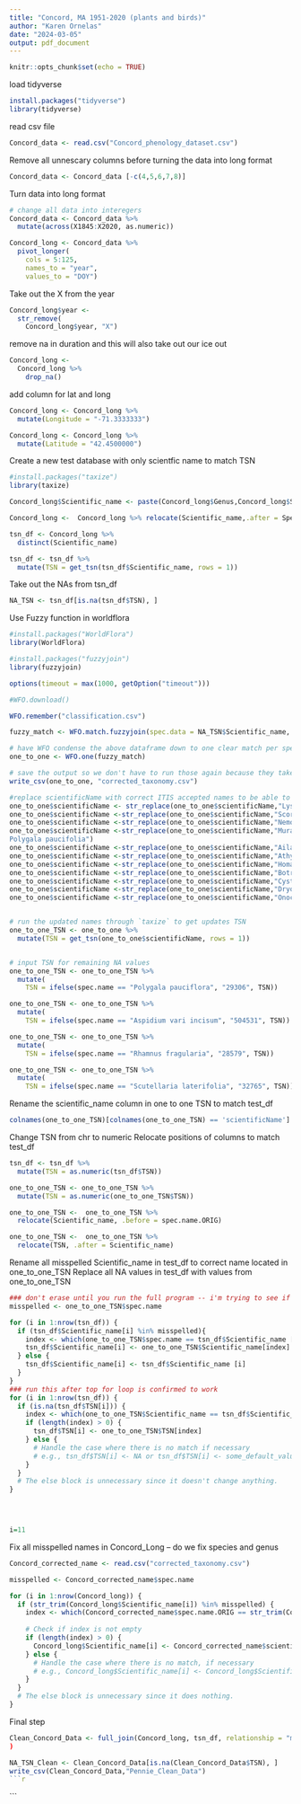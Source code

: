 ```yaml
---
title: "Concord, MA 1951-2020 (plants and birds)"
author: "Karen Ornelas"
date: "2024-03-05"
output: pdf_document
---
```


```r
knitr::opts_chunk$set(echo = TRUE)
```

load tidyverse
```r
install.packages("tidyverse")
library(tidyverse)
```

read csv file 
```r
Concord_data <- read.csv("Concord_phenology_dataset.csv")
```

Remove all unnescary columns before turning the data into long format 
```r
Concord_data <- Concord_data [-c(4,5,6,7,8)]
```


Turn data into long format
```r
# change all data into interegers
Concord_data <- Concord_data %>%
  mutate(across(X1845:X2020, as.numeric))

Concord_long <- Concord_data %>% 
  pivot_longer(
    cols = 5:125,
    names_to = "year",
    values_to = "DOY")
```

Take out the X from the year 
```r
Concord_long$year <-  
  str_remove(
    Concord_long$year, "X")
```

remove na in duration and this will also take out our ice out
```r
Concord_long <- 
  Concord_long %>% 
    drop_na()
```


add column for lat and long 
```r
Concord_long <- Concord_long %>%
  mutate(Longitude = "-71.3333333")

Concord_long <- Concord_long %>%
  mutate(Latitude = "42.4500000")

```

Create a new test database with only scientfic name to match TSN
```r
#install.packages("taxize")
library(taxize)

Concord_long$Scientific_name <- paste(Concord_long$Genus,Concord_long$Species)

Concord_long <-  Concord_long %>% relocate(Scientific_name,.after = Species)

tsn_df <- Concord_long %>%
  distinct(Scientific_name)

tsn_df <- tsn_df %>% 
  mutate(TSN = get_tsn(tsn_df$Scientific_name, rows = 1))

```

Take out the NAs from tsn_df 
```r
NA_TSN <- tsn_df[is.na(tsn_df$TSN), ] 
```

Use Fuzzy function in worldflora 
```r
#install.packages("WorldFlora")
library(WorldFlora)

#install.packages("fuzzyjoin")
library(fuzzyjoin)

options(timeout = max(1000, getOption("timeout")))

#WFO.download()

WFO.remember("classification.csv")

fuzzy_match <- WFO.match.fuzzyjoin(spec.data = NA_TSN$Scientific_name, WFO.data = WFO.data, fuzzydist.max = 2)

# have WFO condense the above dataframe down to one clear match per species
one_to_one <- WFO.one(fuzzy_match)

# save the output so we don't have to run those again because they take up wild amounts of RAM!
write_csv(one_to_one, "corrected_taxonomy.csv")

#replace scientificName with correct ITIS accepted names to be able to find the TSN
one_to_one$scientificName <- str_replace(one_to_one$scientificName,"Lysimachia arvensis", "Anagallis arvensis")
one_to_one$scientificName <-str_replace(one_to_one$scientificName,"Scorzoneroides autumnalis", "Leontodon autumnalis")
one_to_one$scientificName <-str_replace(one_to_one$scientificName,"Nemopanthes mucronata", "Ilex mucronata")
one_to_one$scientificName <-str_replace(one_to_one$scientificName,"Muraltia pauciflora", "
Polygala paucifolia")
one_to_one$scientificName <-str_replace(one_to_one$scientificName,"Ailanthus altissima var. altissima", "Ailanthus altissima")
one_to_one$scientificName <-str_replace(one_to_one$scientificName,"Athyrium filix-femina subsp. filix-femina", "Athyrium filix-femina")
one_to_one$scientificName <-str_replace(one_to_one$scientificName,"Homalosorus pycnocarpos", "Diplazium pycnocarpon")
one_to_one$scientificName <-str_replace(one_to_one$scientificName,"Botrychium virginianum subsp. virginianum", "Botrypus virginianus")
one_to_one$scientificName <-str_replace(one_to_one$scientificName,"Cystopteris fragilis subsp. fragilis", "Cystopteris fragilis")
one_to_one$scientificName <-str_replace(one_to_one$scientificName,"Dryopteris boottii", "Dryopteris X boottii")
one_to_one$scientificName <-str_replace(one_to_one$scientificName,"Onoclea pensylvatica", "Matteuccia struthiopteris var. pensylvanica")


# run the updated names through `taxize` to get updates TSN
one_to_one_TSN <- one_to_one %>% 
  mutate(TSN = get_tsn(one_to_one$scientificName, rows = 1))


# input TSN for remaining NA values
one_to_one_TSN <- one_to_one_TSN %>% 
  mutate(
    TSN = ifelse(spec.name == "Polygala pauciflora", "29306", TSN))

one_to_one_TSN <- one_to_one_TSN %>% 
  mutate(
    TSN = ifelse(spec.name == "Aspidium vari incisum", "504531", TSN))

one_to_one_TSN <- one_to_one_TSN %>% 
  mutate(
    TSN = ifelse(spec.name == "Rhamnus fragularia", "28579", TSN))

one_to_one_TSN <- one_to_one_TSN %>% 
  mutate(
    TSN = ifelse(spec.name == "Scutellaria laterifolia", "32765", TSN))

```

Rename the scientific_name column in one to one TSN to match test_df
```r
colnames(one_to_one_TSN)[colnames(one_to_one_TSN) == 'scientificName'] <- 'Scientific_name'
```

Change TSN from chr to numeric
Relocate positions of columns to match test_df
```r
tsn_df <- tsn_df %>% 
  mutate(TSN = as.numeric(tsn_df$TSN)) 

one_to_one_TSN <- one_to_one_TSN %>% 
  mutate(TSN = as.numeric(one_to_one_TSN$TSN)) 

one_to_one_TSN <-  one_to_one_TSN %>% 
  relocate(Scientific_name, .before = spec.name.ORIG)

one_to_one_TSN <-  one_to_one_TSN %>% 
  relocate(TSN, .after = Scientific_name)
```

Rename all misspelled Scientific_name in test_df to correct name located in one_to_one_TSN
Replace all NA values in test_df with values from one_to_one_TSN
```r
### don't erase until you run the full program -- i'm trying to see if it actually works 
misspelled <- one_to_one_TSN$spec.name

for (i in 1:nrow(tsn_df)) {
  if (tsn_df$Scientific_name[i] %in% misspelled){
    index <- which(one_to_one_TSN$spec.name == tsn_df$Scientific_name [i])
    tsn_df$Scientific_name[i] <- one_to_one_TSN$Scientific_name[index]
  } else {
    tsn_df$Scientific_name[i] <- tsn_df$Scientific_name [i]
  }
}
### run this after top for loop is confirmed to work
for (i in 1:nrow(tsn_df)) {
  if (is.na(tsn_df$TSN[i])) {
    index <- which(one_to_one_TSN$Scientific_name == tsn_df$Scientific_name[i])
    if (length(index) > 0) {
      tsn_df$TSN[i] <- one_to_one_TSN$TSN[index]
    } else {
      # Handle the case where there is no match if necessary
      # e.g., tsn_df$TSN[i] <- NA or tsn_df$TSN[i] <- some_default_value
    }
  }
  # The else block is unnecessary since it doesn't change anything.
}

  


i=11
```

Fix all misspelled names in Concord_Long -- do we fix species and genus 
```r

Concord_corrected_name <- read.csv("corrected_taxonomy.csv")

misspelled <- Concord_corrected_name$spec.name

for (i in 1:nrow(Concord_long)) {
  if (str_trim(Concord_long$Scientific_name[i]) %in% misspelled) {
    index <- which(Concord_corrected_name$spec.name.ORIG == str_trim(Concord_long$Scientific_name[i]))
    
    # Check if index is not empty
    if (length(index) > 0) {
      Concord_long$Scientific_name[i] <- Concord_corrected_name$scientificName[index]
    } else {
      # Handle the case where there is no match, if necessary
      # e.g., Concord_long$Scientific_name[i] <- Concord_long$Scientific_name[i]
    }
  } 
  # The else block is unnecessary since it does nothing.
}


```


Final step
```r
Clean_Concord_Data <- full_join(Concord_long, tsn_df, relationship = "many-to-many")
)

NA_TSN_Clean <- Clean_Concord_Data[is.na(Clean_Concord_Data$TSN), ] 
write_csv(Clean_Concord_Data,"Pennie_Clean_Data")
```r

```


```



